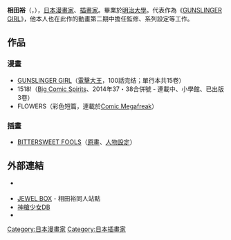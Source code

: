 {{Infobox 漫畫家
|姓名 = 相田　裕
|畫像 = 
|畫像尺寸 = 
|附註 = 
|本名 = 
|日語原文 = あいだ ゆう
|羅馬字 = Aida Yu
|出生日期 = {{birth date and age|1977|11|8}}
|出生地點 = 
|逝世日期 = 
|逝世地點 = 
|國籍 = {{JPN}}
|職業 = [[漫畫家|漫畫家]]、[[插畫家|插畫家]]
|活躍時期 = 1998年至今
|類型 = 
|代表作 = 《[[神槍少女|GUNSLINGER GIRL]]》
|獎項 = 
|簽名 = 
|官方網站 = [http://www.remus.dti.ne.jp/~jewelbox/ JEWEL BOX　相田裕同人站點]
}}
'''相田裕'''（{{lang-ja|あいだ ゆう}}，{{bd|1977年|11月8日|||Aida, Yutaka}}），[[日本|日本]][[漫畫家|漫畫家]]、[[插畫家|插畫家]]。畢業於[[明治大學|明治大學]]。代表作為《[[神槍少女|GUNSLINGER GIRL]]》，他本人也在此作的動畫第二期中擔任監修、系列設定等工作。

== 作品 ==
=== 漫畫 ===
* [[神槍少女|GUNSLINGER GIRL]]（[[月刊Comic電擊大王|電擊大王]]，100話完结；單行本共15卷）
* 1518!（[[Big_Comic_Spirits|Big Comic Spirits]]、2014年37・38合併號 - 連載中、小學館、已出版3卷）
* FLOWERS（彩色短篇，連載於[[Comic_Megafreak|Comic Megafreak]]）

=== 插畫 ===
* [[BITTERSWEET_FOOLS|BITTERSWEET FOOLS]]（[[原畫|原畫]]、[[人物設定|人物設定]]）

== 外部連結 ==
* {{ja}}[https://web.archive.org/web/20160304142144/http://talent.yahoo.co.jp/pf/detail/pp306491 {{lang|ja|相田裕 - プロフィール - Yahoo!人物名鑑}}]
* [http://www.remus.dti.ne.jp/~jewelbox/ JEWEL BOX] {{Wayback|url=http://www.remus.dti.ne.jp/~jewelbox/ |date=20210422233030 }} - 相田裕同人站點
* [https://web.archive.org/web/20090215175913/http://anicomi.sakura.ne.jp/gsg/ 神槍少女DB]
* {{Twitter|aidayu02}}

{{Authority control}}
{{DEFAULTSORT:Aida, Yutaka}}
[[Category:日本漫畫家|Category:日本漫畫家]]
[[Category:日本插畫家|Category:日本插畫家]]